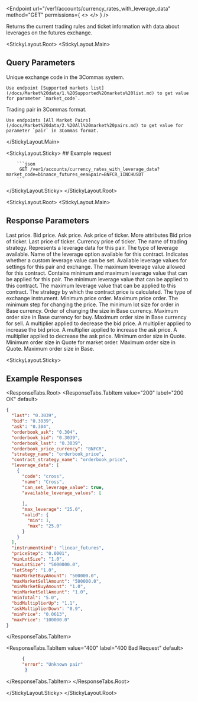 
<Endpoint
  url="/ver1/accounts/currency_rates_with_leverage_data"
  method="GET"
  permissions={
    <>
      <Permission title="Permission" description="NONE" />
      <Permission title="Security" description="NONE" />
    </>
  }
/>

 Returns the current trading rules and ticket information with data about leverages on the futures exchange.

<StickyLayout.Root>
   <StickyLayout.Main> 

## Query Parameters

<ApiParam name='market_code' type='integer' id="market_code" required>
    Unique exchange code in the 3Commas system. 
    
    Use endpoint [Supported markets list](/docs/Market%20data/1.%20Supported%20markets%20list.md) to get value for parameter `market_code`.
</ApiParam>

<ApiParam name='pair' type='string' id="pair" required>
    Trading pair in 3Commas format. 

    Use endpoints [All Market Pairs](/docs/Market%20data/2.%20All%20market%20pairs.md) to get value for parameter `pair` in 3Commas format.
</ApiParam>

   </StickyLayout.Main>

   <StickyLayout.Sticky>
      ## Example request

        ```json
         GET /ver1/accounts/currency_rates_with_leverage_data?market_code=binance_futures_eea&pair=BNFCR_1INCHUSDT
        ```
   </StickyLayout.Sticky>
</StickyLayout.Root>

<StickyLayout.Root>
   <StickyLayout.Main>

## Response Parameters

<ApiParam name='last' type='integer' id="last">
    Last price.
</ApiParam>

<ApiParam name='bid' type='string' id="bid">
    Bid price.
</ApiParam>

<ApiParam name='ask' type='string' id="ask">
    Ask price.
</ApiParam>

<ApiParam name='orderbook_ask' type='string' id="orderbook_ask">
    Ask price of ticker.
</ApiParam>

<CollapseAll>
   <CollapseAllHeading> More attributes <CollapseAllButton /> </CollapseAllHeading>

<CollapsibleApiParam name='orderbook_bid' type='string' id="orderbook_bid">
   Bid price of ticker.
</CollapsibleApiParam>

<CollapsibleApiParam name='orderbook_last' type='string' id="orderbook_last">
   Last price of ticker.
</CollapsibleApiParam> 

<CollapsibleApiParam name='orderbook_price_currency' type='string' id="orderbook_price_currency">
   Currency price of ticker.
</CollapsibleApiParam>

<CollapsibleApiParam name='strategy_name' type='string' id="strategy_name">
   The name of trading strategy.
</CollapsibleApiParam>

<CollapsibleApiParam name='leverage_data' type='array[object]' id="leverage_data">
  Represents a leverage data for this pair.
    <ApiParam name='code' type="string" id="code">
      The type of leverage available.
    </ApiParam>
    <ApiParam name='name' type="string" id="name">
      Name of the leverage option available for this contract.
    </ApiParam>
     <ApiParam name='can_set_leverage_value' type="boolean" id="can_set_leverage_value">
      Indicates whether a custom leverage value can be set.
    </ApiParam>
      <ApiParam name='available_leverage_values' type="boolean" id="available_leverage_values">
      Available leverage values for settings for this pair and exchange.
    </ApiParam>
      <ApiParam name='max_leverage' type="string" id="max_leverage">
      The maximum leverage value allowed for this contract.
    </ApiParam>
    <CollapsibleApiParam name='value' type='string' id="value">
      Contains minimum and maximum leverage value that can be applied for this pair.
        <CollapsibleNestedParams>
             <ApiParam name='min'type='string' id="min">
              The minimum leverage value that can be applied to this contract.
            </ApiParam>
             <ApiParam name='max'type='string' id="max">
              The maximum leverage value that can be applied to this contract.
            </ApiParam>
        </CollapsibleNestedParams>
     </CollapsibleApiParam>
</CollapsibleApiParam>

<CollapsibleApiParam name='contract_strategy_name' type='string' id="stratcontract_strategy_nameegy_name">
   The strategy by which the contract price is calculated.
</CollapsibleApiParam>  

<CollapsibleApiParam name='instrumentKind' type='string' id="instrumentKind">
   The type of exchange instrument.
</CollapsibleApiParam>

<CollapsibleApiParam name='minPrice' type='string' id="minPrice">
   Minimum price order.
</CollapsibleApiParam>

<CollapsibleApiParam name='maxPrice' type='string' id="maxPrice">
   Maximum price order.
</CollapsibleApiParam>

<CollapsibleApiParam name='priceStep' type='string' id="priceStep">
   The minimum step for changing the price.
</CollapsibleApiParam>

<CollapsibleApiParam name='minLotSize' type='string' id="maxminLotSizePrice">
   The minimum lot size for order in Base currency.
</CollapsibleApiParam>

<CollapsibleApiParam name='lotStep' type='string' id="lotStep">
   Order of changing the size in Base currency.
</CollapsibleApiParam>

<CollapsibleApiParam name='maxMarketBuyAmount' type='string' id="maxMarketBuyAmount">
   Maximum order size in Base currency for buy.
</CollapsibleApiParam>

<CollapsibleApiParam name='maxMarketSellAmount' type='string' id="maxMarketSellAmount">
   Maximum order size in Base currency for sell.
</CollapsibleApiParam>

<CollapsibleApiParam name='bidMultiplierDown' type='string' id="bidMultiplierDown">
   A multiplier applied to decrease the bid price.
</CollapsibleApiParam>

<CollapsibleApiParam name='bidMultiplierUp' type='string' id="bidMultiplierUp">
   A multiplier applied to increase the bid price.
</CollapsibleApiParam>   
   
<CollapsibleApiParam name='askMultiplierUp' type='string' id="askMultiplierUp">
   A multiplier applied to increase the ask price.
</CollapsibleApiParam>
   
<CollapsibleApiParam name='askMultiplierDown' type='string' id="askMultiplierDown">
   A multiplier applied to decrease the ask price.
</CollapsibleApiParam> 

<CollapsibleApiParam name='minTotal' type='string' id="minTotal">
   Minimum order size in Quote.
</CollapsibleApiParam>  

<CollapsibleApiParam name='minMarketTotal' type='string' id="minMarketTotal">
   Minimum order size in Quote for market order.
</CollapsibleApiParam>   
   
<CollapsibleApiParam name='maxTotal' type='string' id="maxTotal">
   Maximum order size in Quote.
</CollapsibleApiParam>

<CollapsibleApiParam name='maxLotSize' type='string' id="maxLotSize">
   Maximum order size in Base.
</CollapsibleApiParam>
</CollapseAll>
</StickyLayout.Main>

<StickyLayout.Sticky>

## Example Responses
<ResponseTabs.Root>
      <ResponseTabs.TabItem value="200" label="200 OK" default>
```json
{
  "last": "0.3039",
  "bid": "0.3039",
  "ask": "0.304",
  "orderbook_ask": "0.304",
  "orderbook_bid": "0.3039",
  "orderbook_last": "0.3039",
  "orderbook_price_currency": "BNFCR",
  "strategy_name": "orderbook_price",
  "contract_strategy_name": "orderbook_price",
  "leverage_data": [
    {
      "code": "cross",
      "name": "Cross",
      "can_set_leverage_value": true,
      "available_leverage_values": [
        
      ],
      "max_leverage": "25.0",
      "valid": {
        "min": 1,
        "max": "25.0"
      }
    }
  ],
  "instrumentKind": "linear_futures",
  "priceStep": "0.0001",
  "minLotSize": "1.0",
  "maxLotSize": "5000000.0",
  "lotStep": "1.0",
  "maxMarketBuyAmount": "500000.0",
  "maxMarketSellAmount": "500000.0",
  "minMarketBuyAmount": "1.0",
  "minMarketSellAmount": "1.0",
  "minTotal": "5.0",
  "bidMultiplierUp": "1.1",
  "askMultiplierDown": "0.9",
  "minPrice": "0.0613",
  "maxPrice": "100000.0"
}
```
</ResponseTabs.TabItem>

<ResponseTabs.TabItem value="400" label="400 Bad Request" default>
```json
      {
      "error": "Unknown pair"
       }
```
</ResponseTabs.TabItem>
</ResponseTabs.Root>

</StickyLayout.Sticky>
</StickyLayout.Root>